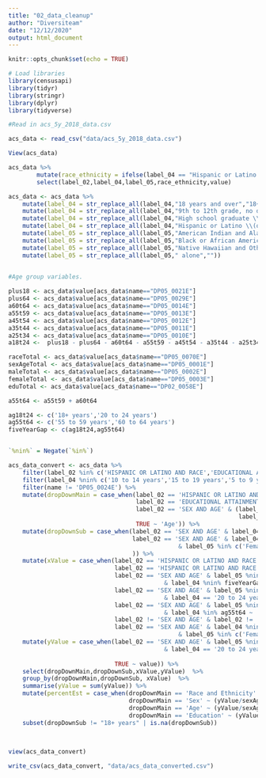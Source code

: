 ```yaml
---
title: "02_data_cleanup"
author: "Diversiteam"
date: "12/12/2020"
output: html_document
---
```


```r
knitr::opts_chunk$set(echo = TRUE)
```
```r
# Load libraries
library(censusapi)
library(tidyr)
library(stringr)
library(dplyr)
library(tidyverse)
```

```r
#Read in acs_5y_2018_data.csv

acs_data <- read_csv("data/acs_5y_2018_data.csv")
```

```r
View(acs_data)
```
```r
acs_data %>% 
        mutate(race_ethnicity = ifelse(label_04 == "Hispanic or Latino (of any race)",label_04,label_05)) %>%
        select(label_02,label_04,label_05,race_ethnicity,value)
```


```r
acs_data <- acs_data %>%
    mutate(label_04 = str_replace_all(label_04,"18 years and over","18+ years")) %>%
    mutate(label_04 = str_replace_all(label_04,"9th to 12th grade, no diploma","No HS Diploma")) %>%
    mutate(label_04 = str_replace_all(label_04,"High school graduate \\(includes equivalency\\)","HS Graduate")) %>%
    mutate(label_04 = str_replace_all(label_04,"Hispanic or Latino \\(of any race\\)","Hispanic or Latino")) %>%
    mutate(label_05 = str_replace_all(label_05,"American Indian and Alaska Native alone","First Nation"))%>%
    mutate(label_05 = str_replace_all(label_05,"Black or African American alone","Black or African American"))%>%
    mutate(label_05 = str_replace_all(label_05,"Native Hawaiian and Other Pacific Islander alone","Pacific Islander"))%>%
    mutate(label_05 = str_replace_all(label_05," alone",""))
    
```


```r
#Age group variables.

plus18 <- acs_data$value[acs_data$name=="DP05_0021E"]
plus64 <- acs_data$value[acs_data$name=="DP05_0029E"]
a60t64 <- acs_data$value[acs_data$name=="DP05_0014E"]
a55t59 <- acs_data$value[acs_data$name=="DP05_0013E"]
a45t54 <- acs_data$value[acs_data$name=="DP05_0012E"]
a35t44 <- acs_data$value[acs_data$name=="DP05_0011E"]
a25t34 <- acs_data$value[acs_data$name=="DP05_0010E"]
a18t24 <-  plus18 - plus64 - a60t64 - a55t59 - a45t54 - a35t44 - a25t34

raceTotal <- acs_data$value[acs_data$name=="DP05_0070E"]
sexAgeTotal <- acs_data$value[acs_data$name=="DP05_0001E"]
maleTotal <- acs_data$value[acs_data$name=="DP05_0002E"]
femaleTotal <- acs_data$value[acs_data$name=="DP05_0003E"]
eduTotal <- acs_data$value[acs_data$name=="DP02_0058E"]

a55t64 <- a55t59 + a60t64

ag18t24 <- c('18+ years','20 to 24 years')
ag55t64 <- c('55 to 59 years','60 to 64 years')
fiveYearGap <- c(ag18t24,ag55t64)



```



```r
`%nin%` = Negate(`%in%`)

acs_data_convert <- acs_data %>%
    filter(label_02 %in% c('HISPANIC OR LATINO AND RACE','EDUCATIONAL ATTAINMENT','SEX AND AGE')) %>%
    filter(label_04 %nin% c('10 to 14 years','15 to 19 years','5 to 9 years','62 years and over','65 years and over')) %>%
    filter(name != 'DP05_0024E') %>%
    mutate(dropDownMain = case_when(label_02 == 'HISPANIC OR LATINO AND RACE' ~ 'Race and Ethnicity',
                                    label_02 == 'EDUCATIONAL ATTAINMENT'~'Education',
                                    label_02 == 'SEX AND AGE' & (label_04 %in% c('Female','Male') |  
                                                                 label_05 %in% c('Female','Male')) ~ 'Sex',
                                    TRUE ~ 'Age')) %>%
    mutate(dropDownSub = case_when(label_02 == 'SEX AND AGE' & label_04 %in% c('Female','Male') ~ 'Total',
                                   label_02 == 'SEX AND AGE' & label_04 %nin% c('Female','Male')
                                                & label_05 %in% c('Female','Male') ~ label_04
                                   )) %>%
    mutate(xValue = case_when(label_02 == 'HISPANIC OR LATINO AND RACE' & label_04 == 'Hispanic or Latino' ~ label_04,
                              label_02 == 'HISPANIC OR LATINO AND RACE' & label_04 == 'Not Hispanic or Latino' ~ label_05,
                              label_02 == 'SEX AND AGE' & label_05 %nin% c('Female','Male')
                                            & label_04 %nin% fiveYearGap ~ label_04,
                              label_02 == 'SEX AND AGE' & label_05 %nin% c('Female','Male')
                                            & label_04 == '20 to 24 years' ~ '18 to 24 years',
                              label_02 == 'SEX AND AGE' & label_05 %nin% c('Female','Male')
                                            & label_04 %in% ag55t64 ~ '55 to 64 years',
                              label_02 != 'SEX AND AGE' & label_02 != 'HISPANIC OR LATINO AND RACE' ~ label_04,
                              label_02 == 'SEX AND AGE' & label_04 %nin% c('Female','Male')
                                                & label_05 %in% c('Female','Male') ~ label_05)) %>%
    mutate(yValue = case_when(label_02 == 'SEX AND AGE' & label_05 %nin% c('Female','Male')
                                            & label_04 == '20 to 24 years' ~ a18t24,
                              
                              TRUE ~ value)) %>%
    select(dropDownMain,dropDownSub,xValue,yValue)  %>%
    group_by(dropDownMain,dropDownSub, xValue)  %>% 
    summarise(yValue = sum(yValue)) %>%
    mutate(percentEst = case_when(dropDownMain == 'Race and Ethnicity' ~ (yValue/raceTotal) * 100,
                                  dropDownMain == 'Sex' ~ (yValue/sexAgeTotal) * 100,
                                  dropDownMain == 'Age' ~ (yValue/sexAgeTotal) * 100,
                                  dropDownMain == 'Education' ~ (yValue/eduTotal)* 100)) %>% 
    subset(dropDownSub != "18+ years" | is.na(dropDownSub))
    
    
```

```r
view(acs_data_convert)
```

```r
write_csv(acs_data_convert, "data/acs_data_converted.csv")
```

